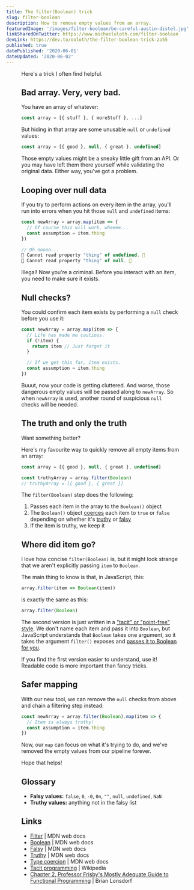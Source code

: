 ```yaml
---
title: The filter(Boolean) trick
slug: filter-boolean
description: How to remove empty values from an array.
featuredImage: '/images/filter-boolean/be-careful-austin-distel.jpg'
linkSharedOnTwitter: https://www.michaeluloth.com/filter-boolean
devLink: https://dev.to/ooloth/the-filter-boolean-trick-2o55
published: true
datePublished: '2020-06-01'
dateUpdated: '2020-06-02'
---
```


<Figure
  caption="Photo by Austin Distel"
  alt="A sign in the woods reading 'Be Careful'"
  src={`/images/filter-boolean/be-careful-austin-distel.jpg`}
  width={2400}
  height={1500}
  priority
/>

Here's a trick I often find helpful.

## Bad array. Very, very bad.

You have an array of whatever:

```js
const array = [{ stuff }, { moreStuff }, ...]
```

But hiding in that array are some unusable `null` or `undefined` values:

```js
const array = [{ good }, null, { great }, undefined]
```

Those empty values might be a sneaky little gift from an API. Or you may have left them there yourself while validating the original data. Either way, you've got a problem.

## Looping over null data

If you try to perform actions on every item in the array, you'll run into errors when you hit those `null` and `undefined` items:

```js
const newArray = array.map(item => {
  // Of course this will work, wheeee...
  const assumption = item.thing
})

// Oh noooo...
🚨 Cannot read property "thing" of undefined. 🚨
🚨 Cannot read property "thing" of null. 🚨
```

Illegal! Now you're a criminal. Before you interact with an item, you need to make sure it exists.

## Null checks?

You could confirm each item exists by performing a `null` check before you use it:

```js
const newArray = array.map(item => {
  // Life has made me cautious.
  if (!item) {
    return item // Just forget it
  }

  // If we get this far, item exists.
  const assumption = item.thing
})
```

Buuut, now your code is getting cluttered. And worse, those dangerous empty values will be passed along to `newArray`. So when `newArray` is used, another round of suspicious `null` checks will be needed.

## The truth and only the truth

Want something better?

Here's my favourite way to quickly remove all empty items from an array:

```js
const array = [{ good }, null, { great }, undefined]

const truthyArray = array.filter(Boolean)
// truthyArray = [{ good }, { great }]
```

The `filter(Boolean)` step does the following:

1. Passes each item in the array to the `Boolean()` object
2. The `Boolean()` object [coerces](https://developer.mozilla.org/en-US/docs/Glossary/Type_coercion) each item to `true` or `false` depending on whether it's [truthy](https://developer.mozilla.org/en-US/docs/Glossary/Truthy) or [falsy](https://developer.mozilla.org/en-US/docs/Glossary/Falsy)
3. If the item is truthy, we keep it

## Where did item go?

I love how concise `filter(Boolean)` is, but it might look strange that we aren't explicitly passing `item` to `Boolean`.

The main thing to know is that, in JavaScript, this:

```js
array.filter(item => Boolean(item))
```

is exactly the same as this:

```js
array.filter(Boolean)
```

The second version is just written in a ["tacit" or "point-free" style](https://en.wikipedia.org/wiki/Tacit_programming). We don't name each item and pass it into `Boolean`, but JavaScript understands that `Boolean` takes one argument, so it takes the argument `filter()` exposes and [passes it to Boolean for you](https://mostly-adequate.gitbooks.io/mostly-adequate-guide/ch02.html).

If you find the first version easier to understand, use it! Readable code is more important than fancy tricks.

## Safer mapping

With our new tool, we can remove the `null` checks from above and chain a filtering step instead:

```js
const newArray = array.filter(Boolean).map(item => {
  // Item is always truthy!
  const assumption = item.thing
})
```

Now, our `map` can focus on what it's trying to do, and we've removed the empty values from our pipeline forever.

Hope that helps!

## Glossary

- **Falsy values:** `false`, `0`, `-0`, `0n`, `""`, `null`, `undefined`, `NaN`
- **Truthy values:** anything not in the falsy list

## Links

- [Filter](https://developer.mozilla.org/en-US/docs/Web/JavaScript/Reference/Global_Objects/Array/filter) | MDN web docs
- [Boolean](https://developer.mozilla.org/en-US/docs/Web/JavaScript/Reference/Global_Objects/Boolean) | MDN web docs
- [Falsy](https://developer.mozilla.org/en-US/docs/Glossary/Falsy) | MDN web docs
- [Truthy](https://developer.mozilla.org/en-US/docs/Glossary/Truthy) | MDN web docs
- [Type coercion](https://developer.mozilla.org/en-US/docs/Glossary/Type_coercion) | MDN web docs
- [Tacit programming](https://en.wikipedia.org/wiki/Tacit_programming) | Wikipedia
- [Chapter 2, Professor Frisby's Mostly Adequate Guide to Functional Programming](https://mostly-adequate.gitbooks.io/mostly-adequate-guide/ch02.html) | Brian Lonsdorf
